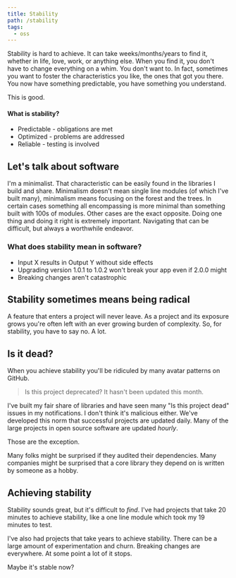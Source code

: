```yaml
---
title: Stability
path: /stability
tags:
  - oss
---
```


Stability is hard to achieve. It can take weeks/months/years to find it, whether in life, love, work, or anything else.
When you find it, you don't have to change everything on a whim.
You don't want to.
In fact, sometimes you want to foster the characteristics you like, the ones that got you there.
You now have something predictable, you have something you understand.

This is good.

#### What is stability?

- Predictable - obligations are met
- Optimized - problems are addressed
- Reliable - testing is involved

## Let's talk about software

I'm a minimalist.
That characteristic can be easily found in the libraries I build and share.
Minimalism doesn't mean single line modules (of which I've built many), minimalism means focusing on the forest and the trees.
In certain cases something all encompassing is more minimal than something built with 100s of modules.
Other cases are the exact opposite.
Doing one thing and doing it right is extremely important.
Navigating that can be difficult, but always a worthwhile endeavor.

### What does stability mean in software?

- Input X results in Output Y without side effects
- Upgrading version 1.0.1 to 1.0.2 won't break your app even if 2.0.0 might
- Breaking changes aren't catastrophic

## Stability sometimes means being radical

A feature that enters a project will never leave.
As a project and its exposure grows you're often left with an ever growing burden of complexity.
So, for stability, you have to say no.
A lot.

## Is it dead?

When you achieve stability you'll be ridiculed by many avatar patterns on GitHub.

> Is this project deprecated? It hasn't been updated this month.

I've built my fair share of libraries and have seen many "Is this project dead" issues in my notifications.
I don't think it's malicious either.
We've developed this norm that successful projects are updated daily.
Many of the large projects in open source software are updated _hourly_.

Those are the exception.

Many folks might be surprised if they audited their dependencies.
Many companies might be surprised that a core library they depend on is written by someone as a hobby.

## Achieving stability

Stability sounds great, but it's difficult to _find_.
I've had projects that take 20 minutes to achieve stability, like a one line module which took my 19 minutes to test.

I've also had projects that take years to achieve stability.
There can be a large amount of experimentation and churn.
Breaking changes are everywhere.
At some point a lot of it stops.

Maybe it's stable now?
